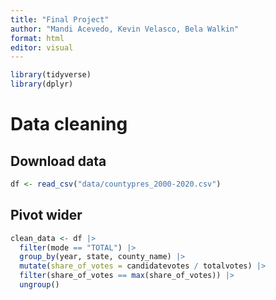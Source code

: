 ```yaml
---
title: "Final Project"
author: "Mandi Acevedo, Kevin Velasco, Bela Walkin"
format: html
editor: visual
---
```


```r
library(tidyverse)
library(dplyr)

```

# Data cleaning

## Download data
```r
df <- read_csv("data/countypres_2000-2020.csv")

```

## Pivot wider
```r
clean_data <- df |> 
  filter(mode == "TOTAL") |>
  group_by(year, state, county_name) |>
  mutate(share_of_votes = candidatevotes / totalvotes) |>
  filter(share_of_votes == max(share_of_votes)) |>
  ungroup()
  
```

